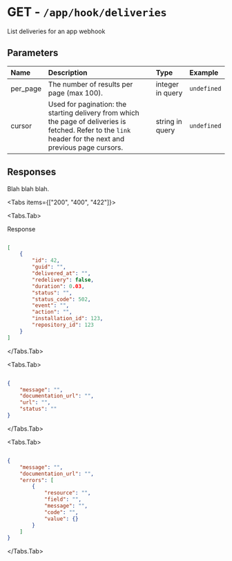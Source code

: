 
# GET - `/app/hook/deliveries`

List deliveries for an app webhook

## Parameters

| Name | Description | Type | Example |
| :---- | :---- | :---- | :---- |
| per_page  | The number of results per page (max 100). | integer in query | `undefined` |
| cursor  | Used for pagination: the starting delivery from which the page of deliveries is fetched. Refer to the `link` header for the next and previous page cursors. | string in query | `undefined` |

## Responses

Blah blah blah.

<Tabs items={["200", "400", "422"]}>

<Tabs.Tab>

Response

```json

[
    {
        "id": 42,
        "guid": "",
        "delivered_at": "",
        "redelivery": false,
        "duration": 0.03,
        "status": "",
        "status_code": 502,
        "event": "",
        "action": "",
        "installation_id": 123,
        "repository_id": 123
    }
]

```

</Tabs.Tab>

<Tabs.Tab>



```json

{
    "message": "",
    "documentation_url": "",
    "url": "",
    "status": ""
}

```

</Tabs.Tab>

<Tabs.Tab>



```json

{
    "message": "",
    "documentation_url": "",
    "errors": [
        {
            "resource": "",
            "field": "",
            "message": "",
            "code": "",
            "value": {}
        }
    ]
}

```

</Tabs.Tab>

</Tabs>